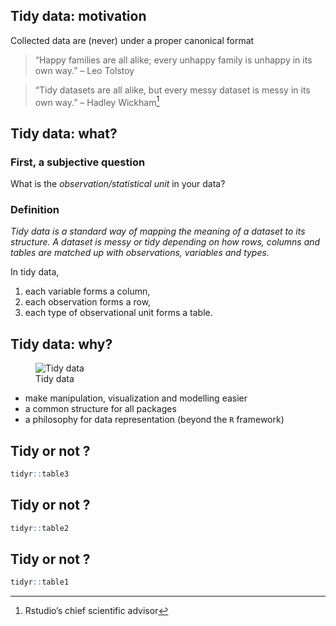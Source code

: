 ## Tidy data: motivation

Collected data are (never) under a proper canonical format

> "Happy families are all alike; every unhappy family is unhappy in its own way." -- Leo Tolstoy

\pause

> "Tidy datasets are all alike, but every messy dataset is messy in its own way." -- Hadley Wickham^[Rstudio's chief scientific advisor]



## Tidy data: what?

### First, a subjective question
What is the _observation/statistical unit_ in your data?

\pause

### Definition
_Tidy data is a standard way of mapping the meaning of a dataset to its structure. A dataset is messy or tidy depending on how rows, columns and tables are matched up with observations, variables and types._

\pause

In tidy data,

1. each variable forms a column,
2. each observation forms a row,
3. each type of observational unit forms a table.

## Tidy data: why? 

![Tidy data](../Rmd_files/tidyverse/figs/tidy_data.png)

 - make manipulation, visualization and modelling easier
 - a common structure for all packages
 - a philosophy for data representation (beyond the `R` framework) 

## Tidy or not ?
 
```r
tidyr::table3
```

## Tidy or not ?
 
```r
tidyr::table2
```

## Tidy or not ?
 
```r
tidyr::table1
```
 

